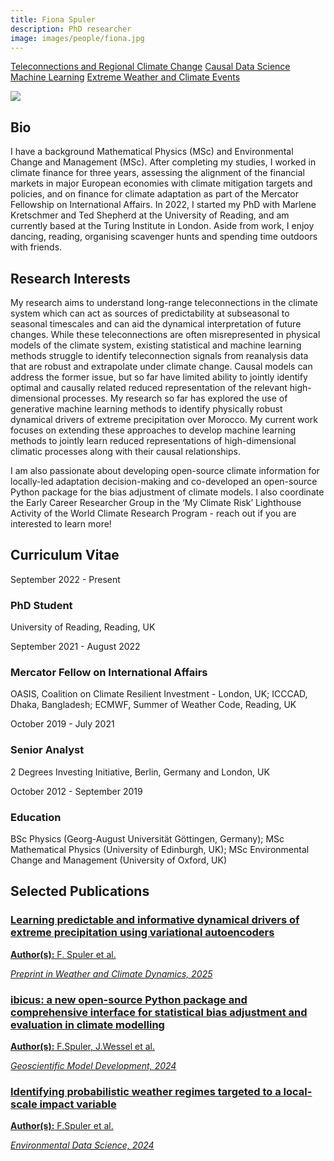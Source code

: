 ```yaml
---
title: Fiona Spuler
description: PhD researcher
image: images/people/fiona.jpg
---
```


<div class="person-tags">
  <a href="/research/teleconnections/index.qmd" class="tag">Teleconnections and Regional Climate Change</a>
  <a href="/research/causality/index.qmd" class="tag">Causal Data Science</a>
  <a href="/research/machine_learning/index.qmd" class="tag">Machine Learning</a>
  <a href="/research/extremes/index.qmd" class="tag">Extreme Weather and Climate Events</a>
</div>


<div class="profile-container">
<div class="profile-image-container">
<img src="/images/people/fiona.jpg" class="profile-image">
<div class="social-icons">
  <a href="mailto:f.r.spuler@pgr.reading.ac.uk" target="_blank">
    <i class="fa-solid fa-envelope"></i>
  </a>
  <a href="https://orcid.org/0009-0003-9358-0699" target="_blank">
    <i class="fa-brands fa-orcid"></i>
  </a>
  <a href="https://www.linkedin.com/in/fiona-spuler-0812a6159/" target="_blank">
    <i class="fa-brands fa-linkedin"></i>
  </a>
  <a href="https://bsky.app/profile/fionaspuler.bsky.social" target="_blank">
    <i class="fa-brands fa-bluesky"></i>
  </a>
</div>
</div>

<div class="bio-content">

## Bio  

I have a background Mathematical Physics (MSc) and Environmental Change and Management (MSc). After completing my studies, I worked in climate finance for three years, assessing the alignment of the financial markets in major European economies with climate mitigation targets and policies, and on finance for climate adaptation as part of the Mercator Fellowship on International Affairs. In 2022, I started my PhD with Marlene Kretschmer and Ted Shepherd at the University of Reading, and am currently based at the Turing Institute in London. Aside from work, I enjoy dancing, reading, organising scavenger hunts and spending time outdoors with friends.


</div>
</div>

## Research Interests

My research aims to understand long-range teleconnections in the climate system which can act as sources of predictability at subseasonal to seasonal timescales and can aid the dynamical interpretation of future changes. While these teleconnections are often misrepresented in physical models of the climate system, existing statistical and machine learning methods struggle to identify teleconnection signals from reanalysis data that are robust and extrapolate under climate change. Causal models can address the former issue, but so far have limited ability to jointly identify optimal and causally related reduced representation of the relevant high-dimensional processes. My research so far has explored the use of generative machine learning methods to identify physically robust dynamical drivers of extreme precipitation over Morocco. My current work focuses on extending these approaches to develop machine learning methods to jointly learn reduced representations of high-dimensional climatic processes along with their causal relationships.

I am also passionate about developing open-source climate information for locally-led adaptation decision-making and co-developed an open-source Python package for the bias adjustment of climate models. I also coordinate the Early Career Researcher Group in the 'My Climate Risk' Lighthouse Activity of the World Climate Research Program - reach out if you are interested to learn more!

## Curriculum Vitae <span class="cv-toggle" data-bs-toggle="collapse" data-bs-target="#cv-timeline" aria-expanded="false"></span>

<div id="cv-timeline" class="collapse">
<div class="timeline">
<div class="timeline-item">
<div class="timeline-date">September 2022 - Present</div>
<div class="timeline-content">
<h3>PhD Student</h3>
<p>University of Reading, Reading, UK</p>
</div>
</div>

<div class="timeline-item">
<div class="timeline-date">September 2021 - August 2022</div>
<div class="timeline-content">
<h3>Mercator Fellow on International Affairs</h3>
<p>OASIS, Coalition on Climate Resilient Investment - London, UK; ICCCAD, Dhaka, Bangladesh; ECMWF, Summer of Weather Code, Reading, UK </p>
</div>
</div>

<div class="timeline-item">
<div class="timeline-date">October 2019 - July 2021</div>
<div class="timeline-content">
<h3>Senior Analyst</h3>
<p>2 Degrees Investing Initiative, Berlin, Germany and London, UK</p>
</div>
</div>

<div class="timeline-item">
<div class="timeline-date">October 2012 - September 2019</div>
<div class="timeline-content">
<h3>Education</h3>
<p>BSc Physics (Georg-August Universität Göttingen, Germany); MSc Mathematical Physics (University of Edinburgh, UK); MSc Environmental Change and Management (University of Oxford, UK)</p>
</div>
</div>
</div>
</div>


## Selected Publications


<div class="publications-grid">

<div class="publication-card">
<a href="https://doi.org/10.5194/egusphere-2024-4115" target="_blank">
<h3>Learning predictable and informative dynamical drivers of extreme precipitation using variational autoencoders</h3>
<p><b>Author(s):</b> F. Spuler et al.</p>
<p><i>Preprint in Weather and Climate Dynamics, 2025</i></p>
</a>
</div>

<div class="publication-card">
<a href="https://doi.org/10.5194/gmd-17-1249-2024" target="_blank">
<h3>ibicus: a new open-source Python package and comprehensive interface for statistical bias adjustment and evaluation in climate modelling</h3>
<p><b>Author(s):</b> F.Spuler, J.Wessel et al.</p>
<p><i>Geoscientific Model Development, 2024</i></p>
</a>
</div>

<div class="publication-card">
<a href="https://doi.org/10.1017/eds.2024.29" target="_blank">
<h3>Identifying probabilistic weather regimes targeted to a local-scale impact variable</h3>
<p><b>Author(s):</b> F.Spuler et al.</p>
<p><i>Environmental Data Science, 2024</i></p>
</a>
</div>


</div>
